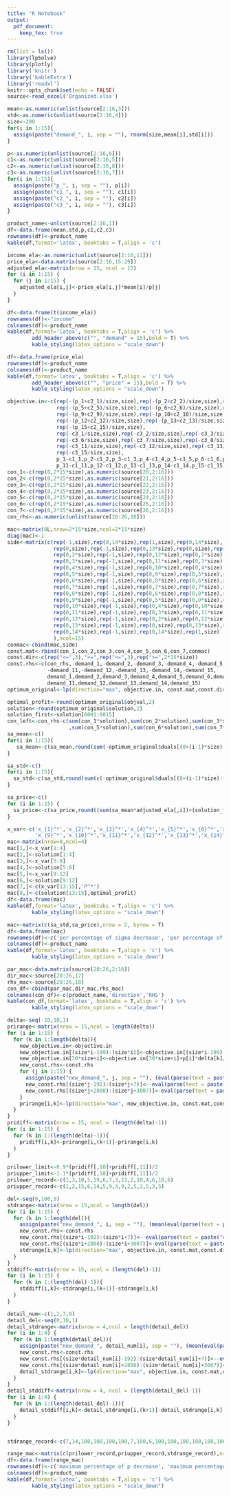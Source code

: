 ```yaml
---
title: "R Notebook"
output: 
  pdf_document:
    keep_tex: true
---
```


```r
rm(list = ls())
library(lpSolve)
library(plotly)
library('knitr')
library('kableExtra')
library('readxl')
knitr::opts_chunk$set(echo = FALSE)
source<-read_excel('Organized.xlsx')
```

```r
mean<-as.numeric(unlist(source[2:16,3]))
std<-as.numeric(unlist(source[2:16,4]))
size<-200
for(i in 1:15){
  assign(paste("demand_", i, sep = ""), rnorm(size,mean[i],std[i]))
}
```

```r
p<-as.numeric(unlist(source[2:16,6]))
c1<-as.numeric(unlist(source[2:16,5]))
c2<-as.numeric(unlist(source[2:16,8]))
c3<-as.numeric(unlist(source[2:16,7]))
for(i in 1:15){
  assign(paste("p_", i, sep = ""), p[i])
  assign(paste("c1_", i, sep = ""), c1[i])
  assign(paste("c2_", i, sep = ""), c2[i])
  assign(paste("c3_", i, sep = ""), c3[i])
}
```

```r
product_name<-unlist(source[2:16,1])
df<-data.frame(mean,std,p,c1,c2,c3)
rownames(df)<-product_name
kable(df,format='latex', booktabs = T,align = 'c')
```

```r
income_ela<-as.numeric(unlist(source[2:16,11]))
price_ela<-data.matrix(source[2:16,15:29])
adjusted_ela<-matrix(nrow = 15, ncol = 15)
for (i in 1:15) {
  for (j in 1:15) {
    adjusted_ela[i,j]<-price_ela[i,j]*mean[i]/p[j]
  }
}
```

```r
df<-data.frame(t(income_ela))
rownames(df)<-"income"
colnames(df)<-product_name
kable(df,format='latex', booktabs = T,align = 'c') %>% 
        add_header_above(c("", "demand" = 15),bold = T) %>%
        kable_styling(latex_options = "scale_down")
```

```r
df<-data.frame(price_ela)
rownames(df)<-product_name
colnames(df)<-product_name
kable(df,format='latex', booktabs = T,align = 'c') %>% 
        add_header_above(c("", "price" = 15),bold = T) %>%
        kable_styling(latex_options = "scale_down")
```

```r
objective.in<-c(rep(-(p_1+c2_1)/size,size),rep(-(p_2+c2_2)/size,size),rep(-(p_3+c2_3)/size,size),rep(-(p_4+c2_4)/size,size),
                rep(-(p_5+c2_5)/size,size),rep(-(p_6+c2_6)/size,size),rep(-(p_7+c2_7)/size,size),rep(-(p_8+c2_8)/size,size),
                rep(-(p_9+c2_9)/size,size),rep(-(p_10+c2_10)/size,size),rep(-(p_11+c2_11)/size,size),
                rep(-(p_12+c2_12)/size,size),rep(-(p_13+c2_13)/size,size),rep(-(p_14+c2_14)/size,size),
                rep(-(p_15+c2_15)/size,size),
                rep(-c3_1/size,size),rep(-c3_2/size,size),rep(-c3_3/size,size),rep(-c3_4/size,size),rep(-c3_5/size,size),
                rep(-c3_6/size,size),rep(-c3_7/size,size),rep(-c3_8/size,size),rep(-c3_9/size,size),rep(-c3_10/size,size),
                rep(-c3_11/size,size),rep(-c3_12/size,size),rep(-c3_13/size,size),rep(-c3_14/size,size),
                rep(-c3_15/size,size),
                p_1-c1_1,p_2-c1_2,p_3-c1_3,p_4-c1_4,p_5-c1_5,p_6-c1_6,p_7-c1_7,p_8-c1_8,p_9-c1_9,p_10-c1_10,
                p_11-c1_11,p_12-c1_12,p_13-c1_13,p_14-c1_14,p_15-c1_15)
con_1<-c(rep(0,2*15*size),as.numeric(source[20,2:16]))
con_2<-c(rep(0,2*15*size),as.numeric(source[21,2:16]))
con_3<-c(rep(0,2*15*size),as.numeric(source[22,2:16]))
con_4<-c(rep(0,2*15*size),as.numeric(source[23,2:16]))
con_5<-c(rep(0,2*15*size),as.numeric(source[24,2:16]))
con_6<-c(rep(0,2*15*size),as.numeric(source[25,2:16]))
con_7<-c(rep(0,2*15*size),as.numeric(source[26,2:16]))
con_rhs<-as.numeric(unlist(source[20:26,18]))

mac<-matrix(0L,nrow=2*15*size,ncol=2*15*size)
diag(mac)<-1
side<-matrix(c(rep(-1,size),rep(0,14*size),rep(1,size),rep(0,14*size),
               rep(0,size),rep(-1,size),rep(0,13*size),rep(0,size),rep(1,size),rep(0,13*size),
               rep(0,2*size),rep(-1,size),rep(0,12*size),rep(0,2*size),rep(1,size),rep(0,12*size),
               rep(0,3*size),rep(-1,size),rep(0,11*size),rep(0,3*size),rep(1,size),rep(0,11*size),
               rep(0,4*size),rep(-1,size),rep(0,10*size),rep(0,4*size),rep(1,size),rep(0,10*size),
               rep(0,5*size),rep(-1,size),rep(0,9*size),rep(0,5*size),rep(1,size),rep(0,9*size),
               rep(0,6*size),rep(-1,size),rep(0,8*size),rep(0,6*size),rep(1,size),rep(0,8*size),
               rep(0,7*size),rep(-1,size),rep(0,7*size),rep(0,7*size),rep(1,size),rep(0,7*size),
               rep(0,8*size),rep(-1,size),rep(0,6*size),rep(0,8*size),rep(1,size),rep(0,6*size),
               rep(0,9*size),rep(-1,size),rep(0,5*size),rep(0,9*size),rep(1,size),rep(0,5*size),
               rep(0,10*size),rep(-1,size),rep(0,4*size),rep(0,10*size),rep(1,size),rep(0,4*size),
               rep(0,11*size),rep(-1,size),rep(0,3*size),rep(0,11*size),rep(1,size),rep(0,3*size),
               rep(0,12*size),rep(-1,size),rep(0,2*size),rep(0,12*size),rep(1,size),rep(0,2*size),
               rep(0,13*size),rep(-1,size),rep(0,size),rep(0,13*size),rep(1,size),rep(0,size),
               rep(0,14*size),rep(-1,size),rep(0,14*size),rep(1,size)
               ),ncol=15)
conmac<-cbind(mac,side)
const.mat<-rbind(con_1,con_2,con_3,con_4,con_5,con_6,con_7,conmac)
const.dir<-c(rep("<=",3),">=",rep("<=",3),rep(">=",2*15*size))
const.rhs<-c(con_rhs,-demand_1,-demand_2,-demand_3,-demand_4,-demand_5,-demand_6,-demand_7,-demand_8,-demand_9,-demand_10,
             -demand_11,-demand_12,-demand_13,-demand_14,-demand_15,
             demand_1,demand_2,demand_3,demand_4,demand_5,demand_6,demand_7,demand_8,demand_9,demand_10,
             demand_11,demand_12,demand_13,demand_14,demand_15)
optimum_original<-lp(direction="max", objective.in, const.mat,const.dir, const.rhs,compute.sens=TRUE)
```

```r
optimal_profit<-round(optimum_original$objval,2)
solution<-round(optimum_original$solution,2)
solution_first<-solution[6001:6015]
con_left<-con_rhs-c(sum(con_1*solution),sum(con_2*solution),sum(con_3*solution),sum(con_4*solution)
                    ,sum(con_5*solution),sum(con_6*solution),sum(con_7*solution))
sa_mean<-c()
for(i in 1:15){
   sa_mean<-c(sa_mean,round(sum(-optimum_original$duals[(8+(i-1)*size):(7+i*size)],optimum_original$duals[(8+(14+i)*size):(7+(15+i)*size)]),2))
}

sa_std<-c()
for(i in 1:15){
  sa_std<-c(sa_std,round(sum(c(-optimum_original$duals[(8+(i-1)*size):(7+i*size)],optimum_original$duals[(8+(14+i)*size):(7+(15+i)*size)])*(mean[i]-eval(parse(text = paste("demand_", i, sep = "")))))*0.01,2))
}

sa_price<-c()
for (i in 1:15) {
  sa_price<-c(sa_price,round((sum(sa_mean*adjusted_ela[,i])+(solution_first[i]-mean(optimum_original$solution[(size*(i-1)+1):(size*i)])))*p[i]/100,2))
}
```

```r
x_var<-c('x_{1}^*','x_{2}^*','x_{3}^*','x_{4}^*','x_{5}^*','x_{6}^*','x_{7}^*','x_{8}^*',
         'x_{9}^*','x_{10}^*','x_{11}^*','x_{12}^*','x_{13}^*','x_{14}^*','x_{15}^*')
mac<-matrix(nrow=8,ncol=4)
mac[1,]<-x_var[1:4]
mac[2,]<-solution[1:4]
mac[3,]<-x_var[5:8]
mac[4,]<-solution[5:8]
mac[5,]<-x_var[9:12]
mac[6,]<-solution[9:12]
mac[7,]<-c(x_var[13:15],'P^*')
mac[8,]<-c(solution[13:15],optimal_profit)
df<-data.frame(mac)
kable(df,format='latex', booktabs = T,align = 'c') %>% 
        kable_styling(latex_options = "scale_down")
```

```r
mac<-matrix(c(sa_std,sa_price),nrow = 2, byrow = T)
df<-data.frame(mac)
rownames(df)<-c('per percentage of sigma decrease', 'per percentage of p increase')
colnames(df)<-product_name
kable(df,format='latex', booktabs = T,align = 'c') %>% 
        kable_styling(latex_options = "scale_down")
```

```r
par_mac<-data.matrix(source[20:26,2:16])
dir_mac<-source[20:26,17]
rhs_mac<-source[20:26,18]
con_df<-cbind(par_mac,dir_mac,rhs_mac)
colnames(con_df)<-c(product_name,'direction','RHS')
kable(con_df,format='latex', booktabs = T,align = 'c') %>% 
        kable_styling(latex_options = "scale_down")
```

```r
delta<-seq(-10,10,1)
prirange<-matrix(nrow = 15,ncol = length(delta))
for (i in 1:15) {
  for (k in 1:length(delta)){
    new_objective.in<-objective.in
    new_objective.in[(size*i-199):(size*i)]<-objective.in[(size*i-199):(size*i)]-p[i]*delta[k]/(100*size)
    new_objective.in[30*size+i]<-objective.in[30*size+i]+p[i]*delta[k]/100
    new_const.rhs<-const.rhs
    for (j in 1:15) {
      assign(paste("new_demand_", j, sep = ""), (eval(parse(text = paste("demand_", j, sep = "")))+p[i]*delta[k]*adjusted_ela[i,j]/100))
      new_const.rhs[(size*j-192):(size*j+7)]<--eval(parse(text = paste("new_demand_", j, sep = "")))
      new_const.rhs[(size*j+2808):(size*j+3007)]<-eval(parse(text = paste("new_demand_", j, sep = "")))
    }
    prirange[i,k]<-lp(direction="max", new_objective.in, const.mat,const.dir,new_const.rhs)$objval
  }
}
pridiff<-matrix(nrow = 15, ncol = (length(delta)-1))
for (i in 1:15) {
  for (k in 1:(length(delta)-1)){
    pridiff[i,k]<-prirange[i,(k+1)]-prirange[i,k]
  }
}

prilower_limit<-0.9*(pridiff[,10]+pridiff[,11])/2
priupper_limit<-1.1*(pridiff[,10]+pridiff[,11])/2
prilower_record<-c(1,3,10,5,19,6,7,3,11,2,10,4,6,10,6)
priupper_record<-c(1,2,15,6,14,5,9,3,9,2,5,3,5,3,5)
```

```r
del<-seq(0,100,5)
stdrange<-matrix(nrow = 15,ncol = length(del))
for (i in 1:15) {
  for (k in 1:length(del)){
    assign(paste("new_demand_", i, sep = ""), (mean(eval(parse(text = paste("demand_", i, sep = ""))))+(eval(parse(text = paste("demand_", i, sep = "")))-mean(eval(parse(text = paste("demand_", i, sep = "")))))*(100-del[k])/100))
    new_const.rhs<-const.rhs
    new_const.rhs[(size*i-192):(size*i+7)]<--eval(parse(text = paste("new_demand_", i, sep = "")))
    new_const.rhs[(size*i+2808):(size*i+3007)]<-eval(parse(text = paste("new_demand_", i, sep = "")))
    stdrange[i,k]<-lp(direction="max", objective.in, const.mat,const.dir,new_const.rhs)$objval
  }
}
stddiff<-matrix(nrow = 15, ncol = (length(del)-1))
for (i in 1:15) {
  for (k in 1:(length(del)-1)){
    stddiff[i,k]<-stdrange[i,(k+1)]-stdrange[i,k]
  }
}

detail_num<-c(1,2,7,9)
detail_del<-seq(0,10,1)
detail_stdrange<-matrix(nrow = 4,ncol = length(detail_del))
for (i in 1:4) {
  for (k in 1:length(detail_del)){
    assign(paste("new_demand_", detail_num[i], sep = ""), (mean(eval(parse(text = paste("demand_", detail_num[i], sep = ""))))+(eval(parse(text = paste("demand_", detail_num[i], sep = "")))-mean(eval(parse(text = paste("demand_", detail_num[i], sep = "")))))*(100-detail_del[k])/100))
    new_const.rhs<-const.rhs
    new_const.rhs[(size*detail_num[i]-192):(size*detail_num[i]+7)]<--eval(parse(text = paste("new_demand_", detail_num[i], sep = "")))
    new_const.rhs[(size*detail_num[i]+2808):(size*detail_num[i]+3007)]<-eval(parse(text = paste("new_demand_", detail_num[i], sep = "")))
    detail_stdrange[i,k]<-lp(direction="max", objective.in, const.mat,const.dir,new_const.rhs)$objval
  }
}
detail_stddiff<-matrix(nrow = 4, ncol = (length(detail_del)-1))
for (i in 1:4) {
  for (k in 1:(length(detail_del)-1)){
    detail_stddiff[i,k]<-detail_stdrange[i,(k+1)]-detail_stdrange[i,k]
  }
}


stdrange_record<-c(7,14,100,100,100,100,7,100,6,100,100,100,100,100,100)
```

```r
range_mac<-matrix(c(prilower_record,priupper_record,stdrange_record),nrow = 3, byrow = T)
df<-data.frame(range_mac)
rownames(df)<-c('maximum percentage of p decrease', 'maximum percentage of p increase','maximum percentage of std decrease')
colnames(df)<-product_name
kable(df,format='latex', booktabs = T,align = 'c') %>% 
        kable_styling(latex_options = "scale_down")
```